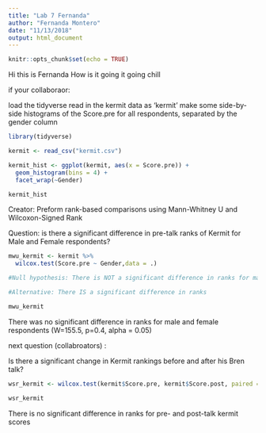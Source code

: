 ```yaml
---
title: "Lab 7 Fernanda"
author: "Fernanda Montero"
date: "11/13/2018"
output: html_document
---
```


```r
knitr::opts_chunk$set(echo = TRUE)
```

Hi this is Fernanda 
How is it going
it going chill

if your collaboraor: 

load the tidyverse
read in the kermit data as 'kermit'
make some side-by-side histograms of the Score.pre for all respondents, separated by the gender column

```r
library(tidyverse)

kermit <- read_csv("kermit.csv")

kermit_hist <- ggplot(kermit, aes(x = Score.pre)) +
  geom_histogram(bins = 4) +
  facet_wrap(~Gender)

kermit_hist
```

Creator: Preform rank-based comparisons using Mann-Whitney U and Wilcoxon-Signed Rank

Question: is there a significant difference in pre-talk ranks of Kermit for Male and Female respondents?

```r
mwu_kermit <- kermit %>% 
  wilcox.test(Score.pre ~ Gender,data = .)

#Null hypothesis: There is NOT a significant difference in ranks for male and female respondents

#Alternative: There IS a significant difference in ranks

mwu_kermit


```

There was no significant difference in ranks for male and female respondents (W=155.5, p=0.4, alpha = 0.05)

next question (collabroators) : 

Is there a significant change in Kermit rankings before and after his Bren talk?

```r
wsr_kermit <- wilcox.test(kermit$Score.pre, kermit$Score.post, paired = TRUE)

wsr_kermit
```

There is no significant difference in ranks for pre- and post-talk kermit scores

